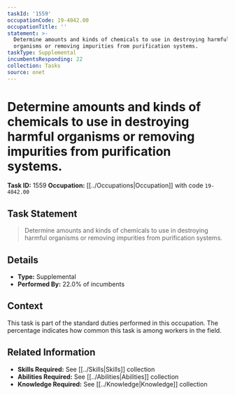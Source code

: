 ```yaml
---
taskId: '1559'
occupationCode: 19-4042.00
occupationTitle: ''
statement: >-
  Determine amounts and kinds of chemicals to use in destroying harmful
  organisms or removing impurities from purification systems.
taskType: Supplemental
incumbentsResponding: 22
collection: Tasks
source: onet
---
```

# Determine amounts and kinds of chemicals to use in destroying harmful organisms or removing impurities from purification systems.

**Task ID:** 1559
**Occupation:** [[../Occupations|Occupation]] with code `19-4042.00`

## Task Statement

> Determine amounts and kinds of chemicals to use in destroying harmful organisms or removing impurities from purification systems.

## Details

- **Type:** Supplemental
- **Performed By:** 22.0% of incumbents

## Context

This task is part of the standard duties performed in this occupation. The percentage indicates how common this task is among workers in the field.

## Related Information

- **Skills Required:** See [[../Skills|Skills]] collection
- **Abilities Required:** See [[../Abilities|Abilities]] collection
- **Knowledge Required:** See [[../Knowledge|Knowledge]] collection
